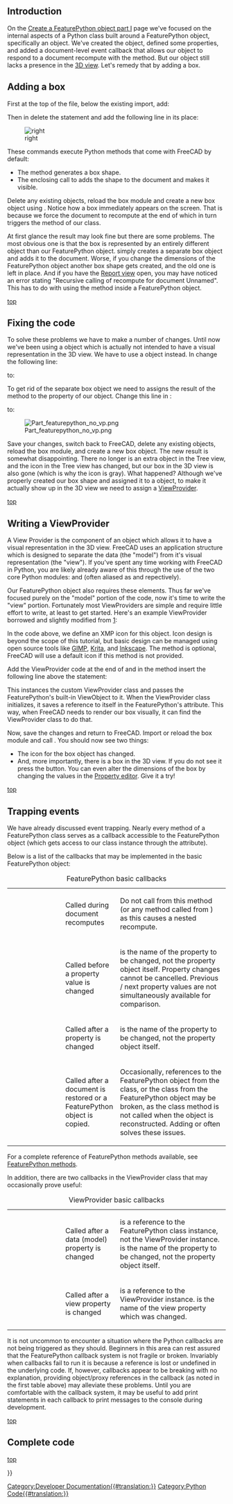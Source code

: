 <languages/>

{{Docnav
|[[Create_a_FeaturePython_object_part_I|Create a FeaturePython object part I]]
|
|IconL=
|IconR=
}}

{{TOCright}}

==Introduction==

On the [[Create_a_FeaturePython_object_part_I|Create a FeaturePython object part I]] page we've focused on the internal aspects of a Python class built around a FeaturePython object, specifically an {{incode|App::FeaturePython}} object. We've created the object, defined some properties, and added a document-level event callback that allows our object to respond to a document recompute with the {{incode|execute()}} method. But our object still lacks a presence in the [[3D_view|3D view]]. Let's remedy that by adding a box.

==Adding a box==

First at the top of the {{FileName|box.py}} file, below the existing import, add:

{{Code|code=
import Part
}}

Then in {{incode|execute()}} delete the {{incode|print()}} statement and add the following line in its place:

{{Code|code=
Part.show(Part.makeBox(obj.Length, obj.Width, obj.Height))
}}

[[Image:App_featurepython_box.png | right]]

These commands execute Python methods that come with FreeCAD by default:
*The {{incode|Part.makeBox()}} method generates a box shape.
*The enclosing call to {{incode|Part.show()}} adds the shape to the document and makes it visible.

Delete any existing objects, reload the box module and create a new box object using {{incode|box.create()}}. Notice how a box immediately appears on the screen. That is because we force the document to recompute at the end of {{incode|box.create()}} which in turn triggers the {{incode|execute()}} method of our {{incode|box}} class.

At first glance the result may look fine but there are some problems. The most obvious one is that the box is represented by an entirely different object than our FeaturePython object. {{incode|Part.show()}} simply creates a separate box object and adds it to the document. Worse, if you change the dimensions of the FeaturePython object another box shape gets created, and the old one is left in place. And if you have the [[Report_view|Report view]] open, you may have noticed an error stating "Recursive calling of recompute for document Unnamed". This has to do with using the {{incode|Part.show()}} method inside a FeaturePython object.
{{clear}}

[[#top|top]]

==Fixing the code==

To solve these problems we have to make a number of changes. Until now we've been using a {{incode|App::FeaturePython}} object which is actually not intended to have a visual representation in the 3D view. We have to use a {{incode|Part::FeaturePython}} object instead. In {{incode|create()}} change the following line:

{{Code|code=
obj = App.ActiveDocument.addObject('App::FeaturePython', obj_name)
}}

to:

{{Code|code=
obj = App.ActiveDocument.addObject('Part::FeaturePython', obj_name)
}}

To get rid of the separate box object we need to assigns the result of the {{incode|makeBox()}} method to the {{incode|Shape}} property of our {{incode|Part::FeaturePython}} object. Change this line in {{incode|execute()}}:

{{Code|code=
Part.show(Part.makeBox(obj.Length, obj.Width, obj.Height))
}}

to:

{{Code|code=
obj.Shape = Part.makeBox(obj.Length, obj.Width, obj.Height)
}}

[[File:Part_featurepython_no_vp.png|right]]

Save your changes, switch back to FreeCAD, delete any existing objects, reload the box module, and create a new box object. The new result is somewhat disappointing. There no longer is an extra object in the Tree view, and the icon in the Tree view has changed, but our box in the 3D view is also gone (which is why the icon is gray). What happened? Although we've properly created our box shape and assigned it to a {{incode|Part::FeaturePython}} object, to make it actually show up in the 3D view we need to assign a [[Viewprovider|ViewProvider]].
{{clear}}

[[#top|top]]

==Writing a ViewProvider==

A View Provider is the component of an object which allows it to have a visual representation in the 3D view. FreeCAD uses an application structure which is designed to separate the data (the "model") from it's visual representation (the "view"). If you've spent any time working with FreeCAD in Python, you are likely already aware of this through the use of the two core Python modules: {{incode|FreeCAD}} and {{incode|FreeCADGui}} (often aliased as {{incode|App}} and {{incode|Gui}} repectively).

Our FeaturePython object also requires these elements. Thus far we've focused purely on the "model" portion of the code, now it's time to write the "view" portion. Fortunately most ViewProviders are simple and require little effort to write, at least to get started. Here's an example ViewProvider borrowed and slightly modified from [https://github.com/FreeCAD/FreeCAD/blob/master/src/Mod/TemplatePyMod/FeaturePython.py]:

{{Code|code=
class ViewProviderBox:

    def __init__(self, obj):
        """
        Set this object to the proxy object of the actual view provider
        """

        obj.Proxy = self

    def attach(self, obj):
        """
        Setup the scene sub-graph of the view provider, this method is mandatory
        """
        return

    def updateData(self, fp, prop):
        """
        If a property of the handled feature has changed we have the chance to handle this here
        """
        return

    def getDisplayModes(self,obj):
        """
        Return a list of display modes.
        """
        return []

    def getDefaultDisplayMode(self):
        """
        Return the name of the default display mode. It must be defined in getDisplayModes.
        """
        return "Shaded"

    def setDisplayMode(self,mode):
        """
        Map the display mode defined in attach with those defined in getDisplayModes.
        Since they have the same names nothing needs to be done.
        This method is optional.
        """
        return mode

    def onChanged(self, vp, prop):
        """
        Print the name of the property that has changed
        """

        App.Console.PrintMessage("Change property: " + str(prop) + "\n")

    def getIcon(self):
        """
        Return the icon in XMP format which will appear in the tree view. This method is optional and if not defined a default icon is shown.
        """

        return """
            /* XPM */
            static const char * ViewProviderBox_xpm[] = {
            "16 16 6 1",
            "    c None",
            ".   c #141010",
            "+   c #615BD2",
            "@   c #C39D55",
            "#   c #000000",
            "$   c #57C355",
            "        ........",
            "   ......++..+..",
            "   .@@@@.++..++.",
            "   .@@@@.++..++.",
            "   .@@  .++++++.",
            "  ..@@  .++..++.",
            "###@@@@ .++..++.",
            "##$.@@$#.++++++.",
            "#$#$.$$$........",
            "#$$#######      ",
            "#$$#$$$$$#      ",
            "#$$#$$$$$#      ",
            "#$$#$$$$$#      ",
            " #$#$$$$$#      ",
            "  ##$$$$$#      ",
            "   #######      "};
            """

    def dumps(self):
        """
        Called during document saving.
        """
        return None

    def loads(self,state):
        """
        Called during document restore.
        """
        return None
}}

In the code above, we define an XMP icon for this object. Icon design is beyond the scope of this tutorial, but basic design can be managed using open source tools like [https://www.gimp.org GIMP], [https://krita.org/en/ Krita], and [https://inkscape.org/ Inkscape]. The {{incode|getIcon()}} method is optional, FreeCAD will use a default icon if this method is not provided.

Add the ViewProvider code at the end of {{FileName|box.py}} and in the {{incode|create()}} method insert the following line above the {{incode|recompute()}} statement:

{{Code|code=
ViewProviderBox(obj.ViewObject)
}}

This instances the custom ViewProvider class and passes the FeaturePython's built-in ViewObject to it. When the ViewProvider class initializes, it saves a reference to itself in the FeaturePython's {{incode|ViewObject.Proxy}} attribute. This way, when FreeCAD needs to render our box visually, it can find the ViewProvider class to do that.

Now, save the changes and return to FreeCAD. Import or reload the box module and call {{incode|box.create()}}. You should now see two things:
*The icon for the box object has changed.
*And, more importantly, there is a box in the 3D view. If you do not see it press the {{Button|[[Image:Std_ViewFitAll.svg|16px]] [[Std_ViewFitAll|Std ViewFitAll]]}} button. You can even alter the dimensions of the box by changing the values in the [[Property_editor|Property editor]]. Give it a try!

[[#top|top]]

==Trapping events==

We have already discussed event trapping. Nearly every method of a FeaturePython class serves as a callback accessible to the FeaturePython object (which gets access to our class instance through the {{incode|Proxy}} attribute).

Below is a list of the callbacks that may be implemented in the basic FeaturePython object:

{| class="wikitable" cellpadding="5px" width="100%"
|+ FeaturePython basic callbacks
|style="width:25%" | {{incode|execute(self, obj)}}
|style="width:25%" | Called during document recomputes
|style="width:50%" | Do not call {{incode|recompute()}} from this method (or any method called from {{incode|execute()}}) as this causes a nested recompute.
|-
| {{incode|onBeforeChange(self, obj, prop)}}
| Called before a property value is changed
| {{incode|prop}} is the name of the property to be changed, not the property object itself. Property changes cannot be cancelled.  Previous / next property values are not simultaneously available for comparison.
|-
| {{incode|onChanged(self, obj, prop)}}
| Called after a property is changed
| {{incode|prop}} is the name of the property to be changed, not the property object itself.
|-
| {{Incode|onDocumentRestored(self, obj)}}
| Called after a document is restored or a FeaturePython object is copied.
| Occasionally, references to the FeaturePython object from the class, or the class from the FeaturePython object may be broken, as the class {{incode|__init__()}} method is not called when the object is reconstructed. Adding {{incode|self.Object <nowiki>=</nowiki> obj}} or {{incode|obj.Proxy <nowiki>=</nowiki> self}} often solves these issues.
|}

For a complete reference of FeaturePython methods available, see [[FeaturePython_methods|FeaturePython methods]].

In addition, there are two callbacks in the ViewProvider class that may occasionally prove useful:

{| class="wikitable" cellpadding="5px" width="100%"
|+ ViewProvider basic callbacks
|-
|style="width:25%" | {{incode|updateData(self, obj, prop)}}
|style="width:25%" | Called after a data (model) property is changed
|style="width:50%" | {{incode|obj}} is a reference to the FeaturePython class instance, not the ViewProvider instance.  {{incode|prop}} is the name of the property to be changed, not the property object itself.
|-
| {{incode|onChanged(self, vobj, prop)}}
| Called after a view property is changed
| {{incode|vobj}} is a reference to the ViewProvider instance.  {{incode|prop}} is the name of the view property which was changed.
|}

It is not uncommon to encounter a situation where the Python callbacks are not being triggered as they should. Beginners in this area can rest assured that the FeaturePython callback system is not fragile or broken. Invariably when callbacks fail to run it is because a reference is lost or undefined in the underlying code. If, however, callbacks appear to be breaking with no explanation, providing object/proxy references in the {{incode|onDocumentRestored()}} callback (as noted in the first table above) may alleviate these problems. Until you are comfortable with the callback system, it may be useful to add print statements in each callback to print messages to the console during development.

[[#top|top]]

==Complete code==

{{Code|code=
import FreeCAD as App
import Part

def create(obj_name):
    """
    Object creation method
    """

    obj = App.ActiveDocument.addObject('Part::FeaturePython', obj_name)

    box(obj)

    ViewProviderBox(obj.ViewObject)

    App.ActiveDocument.recompute()

    return obj

class box():

    def __init__(self, obj):
        """
        Default constructor
        """

        self.Type = 'box'

        obj.Proxy = self

        obj.addProperty('App::PropertyString', 'Description', 'Base', 'Box description').Description = ""
        obj.addProperty('App::PropertyLength', 'Length', 'Dimensions', 'Box length').Length = 10.0
        obj.addProperty('App::PropertyLength', 'Width', 'Dimensions', 'Box width').Width = '10 mm'
        obj.addProperty('App::PropertyLength', 'Height', 'Dimensions', 'Box height').Height = '1 cm'

    def execute(self, obj):
        """
        Called on document recompute
        """

        obj.Shape = Part.makeBox(obj.Length, obj.Width, obj.Height)

class ViewProviderBox:

    def __init__(self, obj):
        """
        Set this object to the proxy object of the actual view provider
        """

        obj.Proxy = self

    def attach(self, obj):
        """
        Setup the scene sub-graph of the view provider, this method is mandatory
        """
        return

    def updateData(self, fp, prop):
        """
        If a property of the handled feature has changed we have the chance to handle this here
        """
        return

    def getDisplayModes(self,obj):
        """
        Return a list of display modes.
        """
        return []

    def getDefaultDisplayMode(self):
        """
        Return the name of the default display mode. It must be defined in getDisplayModes.
        """
        return "Shaded"

    def setDisplayMode(self,mode):
        """
        Map the display mode defined in attach with those defined in getDisplayModes.
        Since they have the same names nothing needs to be done.
        This method is optional.
        """
        return mode

    def onChanged(self, vp, prop):
        """
        Print the name of the property that has changed
        """

        App.Console.PrintMessage("Change property: " + str(prop) + "\n")

    def getIcon(self):
        """
        Return the icon in XMP format which will appear in the tree view. This method is optional and if not defined a default icon is shown.
        """

        return """
            /* XPM */
            static const char * ViewProviderBox_xpm[] = {
            "16 16 6 1",
            "    c None",
            ".   c #141010",
            "+   c #615BD2",
            "@   c #C39D55",
            "#   c #000000",
            "$   c #57C355",
            "        ........",
            "   ......++..+..",
            "   .@@@@.++..++.",
            "   .@@@@.++..++.",
            "   .@@  .++++++.",
            "  ..@@  .++..++.",
            "###@@@@ .++..++.",
            "##$.@@$#.++++++.",
            "#$#$.$$$........",
            "#$$#######      ",
            "#$$#$$$$$#      ",
            "#$$#$$$$$#      ",
            "#$$#$$$$$#      ",
            " #$#$$$$$#      ",
            "  ##$$$$$#      ",
            "   #######      "};
            """

    def dumps(self):
        """
        Called during document saving.
        """
        return None

    def loads(self,state):
        """
        Called during document restore.
        """
        return None
}}

[[#top|top]]

{{Docnav
|[[Create_a_FeaturePython_object_part_I|Create a FeaturePython object part I]]
|
|IconL=
|IconR=
}}

{{Powerdocnavi{{#translation:}}}}
[[Category:Developer Documentation{{#translation:}}]]
[[Category:Python Code{{#translation:}}]]
{{clear}}